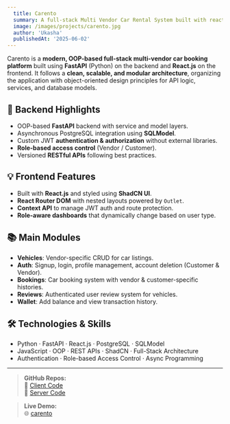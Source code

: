 ```yaml
---
  title: Carento
  summary: A full-stack Multi Vendor Car Rental System built with react and fastapi.
  image: /images/projects/carento.jpg
  author: 'Ukasha'
  publishedAt: '2025-06-02'
---
```



Carento is a **modern, OOP-based full-stack multi-vendor car booking platform** built using **FastAPI** (Python) on the backend and **React.js** on the frontend. It follows a **clean, scalable, and modular architecture**, organizing the application with object-oriented design principles for API logic, services, and database models.

## 🔐 Backend Highlights

- OOP-based **FastAPI** backend with service and model layers.
- Asynchronous PostgreSQL integration using **SQLModel**.
- Custom JWT **authentication & authorization** without external libraries.
- **Role-based access control** (Vendor / Customer).
- Versioned **RESTful APIs** following best practices.

## 💡 Frontend Features

- Built with **React.js** and styled using **ShadCN UI**.
- **React Router DOM** with nested layouts powered by `Outlet`.
- **Context API** to manage JWT auth and route protection.
- **Role-aware dashboards** that dynamically change based on user type.

## 📚 Main Modules

- **Vehicles**: Vendor-specific CRUD for car listings.
- **Auth**: Signup, login, profile management, account deletion (Customer & Vendor).
- **Bookings**: Car booking system with vendor & customer-specific histories.
- **Reviews**: Authenticated user review system for vehicles.
- **Wallet**: Add balance and view transaction history.

## 🛠️ Technologies & Skills

- Python · FastAPI · React.js · PostgreSQL · SQLModel  
- JavaScript · OOP · REST APIs · ShadCN · Full-Stack Architecture  
- Authentication · Role-based Access Control · Async Programming

---

> **GitHub Repos:**  
> 🔗 [Client Code](https://github.com/cyxabima/Carento-client-site)  
> 🔗 [Server Code](https://github.com/cyxabima/Carento-Server-API)

> **Live Demo:**  
> 🌐 [carento](https://carento-client-site.vercel.app/)

